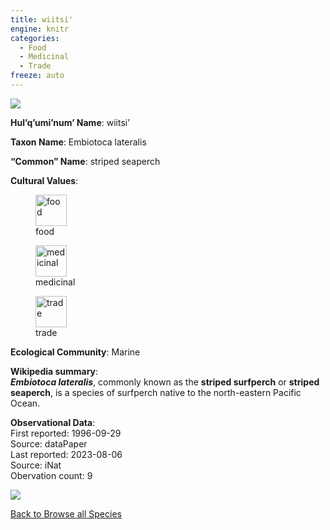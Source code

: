 ```yaml
---
title: wiitsi'
engine: knitr
categories:
  - Food
  - Medicinal
  - Trade
freeze: auto
---
```

![](https://inaturalist-open-data.s3.amazonaws.com/photos/114604286/medium.jpg){fig-alt="wiitsi' - striped seaperch"}

**Hul'q'umi'num' Name**: wiitsi'



**Taxon Name**: Embiotoca lateralis

**"Common" Name**: striped seaperch

**Cultural Values**:  

::: {layout-nrow=1 style="width:60%"}
![food](/files/food.svg){width=50px}

![medicinal](/files/medicinal.svg){width=50px}

![trade](/files/trade.svg){width=50px}
:::

**Ecological Community**: Marine

**Wikipedia summary**:  
<i><b>Embiotoca lateralis</b></i>, commonly known as the <b>striped surfperch</b> or <b>striped seaperch</b>, is a species of surfperch native to the north-eastern Pacific Ocean.
</p>


**Observational Data**:   
First reported: 1996-09-29  
Source: dataPaper  
Last reported: 2023-08-06  
Source: iNat  
Obervation count: 9

![](community_dist.png)

[<i class="fa fa-arrow-left" aria-hidden="true"></i> Back to Browse all Species](/taxa.html)
